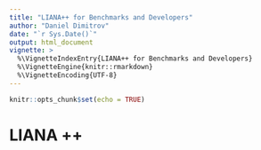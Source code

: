 ```yaml
---
title: "LIANA++ for Benchmarks and Developers"
author: "Daniel Dimitrov"
date: "`r Sys.Date()`"
output: html_document
vignette: >
  %\VignetteIndexEntry{LIANA++ for Benchmarks and Developers}
  %\VignetteEngine{knitr::rmarkdown}
  %\VignetteEncoding{UTF-8}
---
```


```r
knitr::opts_chunk$set(echo = TRUE)
```

# LIANA ++

<!-- To facilitate further method development and the benchmarks of current and future methods, -->
<!-- in this vignette we provide further instructions relevant for method developers. -->


<!-- ## Load prerequisites -->
<!-- ```{r load_prereq, message=FALSE, warning=FALSE} -->
<!-- require(liana) -->
<!-- require(tibble) -->
<!-- require(purrr) -->
<!-- require(magrittr) -->

<!-- liana_path <- system.file(package = "liana") -->
<!-- testdata <- -->
<!--     readRDS(file.path(liana_path , "testdata", "input", "testdata.rds")) -->
<!-- ``` -->


<!-- ## `liana_pipe` and Contributions -->
<!-- To facilitate method development, we provide a guide how to make use of the architecture already implemented in LIANA. -->

<!-- First, we start by converting the object to SCE (if Seurat) and basic checks via `liana_rep`.  -->
<!-- Then we generate a LR_res table with many relevant columns, such as stats for ligands and receptors per cell type. -->
<!-- Note that liana_pipe also takes complexes into account by dissociating them into subunits (see ?`liana:::decomplexify`). -->
<!-- These are later re-assembled back into complexes using the `recomplexify` function. -->
<!-- ```{r lr_cpdb, message=FALSE, warning=FALSE} -->
<!-- sce <- liana_prep(testdata) -->

<!-- # Obtain LR summary res with CellPhoneDB and dissociate complexes -->
<!-- lr_res <- liana_pipe(sce, -->
<!--                      op_resource = select_resource("CellPhoneDB")[[1]] %>%  -->
<!--                        liana:::decomplexify() -->
<!--                      ) %>% -->
<!--     glimpse() -->
<!-- ``` -->
<!-- `` -->


<!-- The LR result summary is then passed to the `get_*` functions then provide ways -->
<!-- to summarize this information into a score (`LRscore` in this case) that can be -->
<!-- used to the prioritize interactions. -->

<!-- We also need to pass the function that we wish to use to account for heteromeric complexes -->
<!-- ```{r lr_get, message=FALSE, warning=FALSE} -->
<!-- get_sca(lr_res, complex_policy="mean") %>% glimpse -->
<!-- ``` -->
<!-- `get_*` functions refer to `liana_call` and `liana_score` functions behind the scenes, so please refer to those for more info. -->



<!-- ## Install LIANA++ -->
<!-- Install a LIANA++ environment with all original software as a way to minimize bias for benchmark studies. -->

<!-- LIANA++ uses CCC methods from both R and Python, as such dependencies for both need to be installed.   -->

<!-- To install the LIANA++ framework run the following code in R: -->
<!-- ```{r install_r, eval=FALSE} -->
<!-- require(devtools)   -->
<!-- if (!requireNamespace("BiocManager", quietly = TRUE)) -->
<!--     install.packages("BiocManager") -->

<!-- if (!requireNamespace("devtools", quietly = TRUE)) -->
<!--     install.packages("devtools") -->

<!-- Sys.setenv(R_REMOTES_NO_ERRORS_FROM_WARNINGS = TRUE) # ignore warning from iTALK  -->
<!-- BiocManager::install("ComplexHeatmap") # required for Connectome -->
<!-- devtools::install_github('saezlab/OmnipathR@ff3ad88e3915747e1b557bf44ac5396f9525dd7e') # install 4.0 version of OmnipathR -->

<!-- # install tools -->
<!-- devtools::install_github("sqjin/CellChat")   -->
<!-- devtools::install_github('msraredon/Connectome', ref = 'master')    -->
<!-- devtools::install_github("Coolgenome/iTALK", build_vignettes = TRUE) -->
<!-- # A modified version of SingleCellSignalR (SCA) that enables external resources -->
<!-- devtools::install_github(repo = "saezlab/SingleCellSignalR_v1", -->
<!--                          subdir = "SingleCellSignalR") -->

<!-- # Finally, install LIANA -->
<!-- devtools::install_github('saezlab/liana') -->
<!-- ``` -->



<!-- Squidpy and NATMI are written in Python, as such a python environment with -->
<!-- the prerequisites of these methods needs to be set up. -->

<!-- If you also wish to run the CellPhoneDB re-implementation from Squidpy, please set up -->
<!-- a [conda](https://docs.conda.io/projects/conda/en/latest/user-guide/index.html) -->
<!-- environment by running the following lines in the terminal: -->
<!-- ```{bash, eval = FALSE} -->
<!-- conda create -n liana_env -->
<!-- conda activate liana_env -->
<!-- conda install -c anaconda python=3.8.5 -->
<!-- pip install squidpy -->
<!-- ``` -->


<!-- Please use the [.yml](https://github.com/saezlab/liana/blob/master/liana_env.yml) file to set up a conda environment: -->
<!-- ``` -->
<!-- conda env create -f liana_env.yml -->
<!-- ``` -->

<!-- Note! NATMI and Squidpy are set by default to look for this conda environment ("liana_env"). -->

<!-- #### To use NATMI with LIANA, clone the modified NATMI repo into liana path by running the following in the terminal: -->
<!-- ```{sh, eval=FALSE} -->
<!-- cd *insert fullpath*/liana -->
<!-- git clone https://github.com/saezlab/NATMI -->
<!-- ``` -->

<!-- ##### Note that, NATMI was forked from [asrhou/NATMI](https://github.com/asrhou/NATMI.git) and changed to be agnostic of the working directory when loading the resources. -->


<!-- #### If needed, use the following to locate the liana package -->
<!-- ```{r get_liana, eval=FALSE} -->
<!-- system.file(package = "liana") -->
<!-- # "/home/user/R/x86_64.../4.0/liana" -->
<!-- ``` -->
<!-- It might be easier to just also clone the liana repo. -->

<!-- #### `call_*` functions -->
<!-- Use the *call_* functions to run the pipelines of the original methods, rather than their re-implementations. -->
<!-- These functions work with Seurat objects and they are instead converted to SCE. These are largely getting **deprecated** -->
<!-- and will be moved to a seperate repository in the future. -->
<!-- ```{r liana_call, message=FALSE, warning=FALSE, print=FALSE} -->
<!-- # RUN cellchat alone with OmniPath's Consensus -->
<!-- sca_res <- call_sca( -->
<!--   testdata, -->
<!--   op_resource = select_resource('Consensus')[[1]] -->
<!--   ) -->

<!-- # Show CellChat Results -->
<!-- sca_res -->
<!-- ``` -->

<!-- Similarly one could call all `call_*` functions via `liana_wrap` -->
<!-- ```{r liana_calls, message=FALSE, warning=FALSE, print=FALSE} -->
<!-- liana_calls <- liana_wrap(testdata, -->
<!--                           method = c('call_connectome', -->
<!--                                      'call_sca', -->
<!--                                      'call_italk', -->
<!--                                      'call_natmi' -->
<!--                                      ), -->
<!--                           resource = c("Default")) # Run with Default Resources -->
<!-- liana_calls %>% liana_aggregate() # Connectome finds no significant hits here -->
<!-- ``` -->


<!-- ## Session information -->
<!-- ```{r session_info, echo=TRUE} -->
<!-- options(width = 120) -->
<!-- sessioninfo::session_info() -->
<!-- ``` -->

